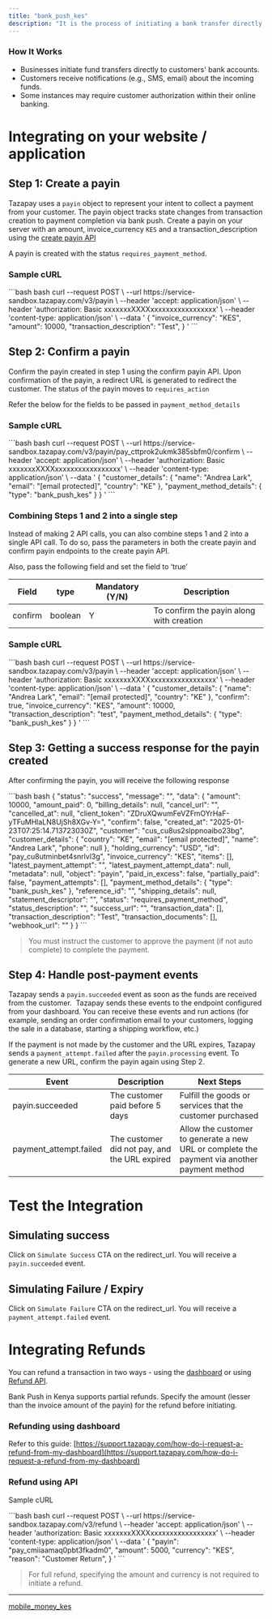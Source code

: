 ```yaml
---
title: "bank_push_kes"
description: "It is the process of initiating a bank transfer directly from a merchant's system to a customer's bank account widely used in Kenya. While not as prominent as mobile money solutions like M-Pesa, bank push payments are gaining traction in Kenya."
---
```


### How It Works

* Businesses initiate fund transfers directly to customers' bank accounts.
* Customers receive notifications (e.g., SMS, email) about the incoming funds.
* Some instances may require customer authorization within their online banking.

# Integrating on your website / application

## Step 1: Create a payin

Tazapay uses a `payin` object to represent your intent to collect a payment from your customer. The payin object tracks state changes from transaction creation to payment completion via bank push. Create a payin on your server with an amount, invoice\_currency `KES` and a transaction\_description using the [create payin API](https://docs.tazapay.com/reference/create-payin)

A payin is created with the status `requires_payment_method`.

### Sample cURL

<CodeGroup>
  ```bash bash
  curl --request POST \
       --url https://service-sandbox.tazapay.com/v3/payin \
       --header 'accept: application/json' \
       --header 'authorization: Basic xxxxxxxXXXXxxxxxxxxxxxxxxxxx' \
       --header 'content-type: application/json' \
       --data '
  {
    "invoice_currency": "KES",
    "amount": 10000,
    "transaction_description": "Test",
  }
  '
  ```
</CodeGroup>

## Step 2: Confirm a payin

Confirm the payin created in step 1 using the confirm payin API. Upon confirmation of the payin, a redirect URL is generated to redirect the customer. The status of the payin moves to `requires_action`

Refer the below for the fields to be passed in `payment_method_details`

### Sample cURL

<CodeGroup>
  ```bash bash
  curl --request POST \
       --url https://service-sandbox.tazapay.com/v3/payin/pay_cttprok2ukmk385sbfm0/confirm \
       --header 'accept: application/json' \
       --header 'authorization: Basic xxxxxxxXXXXxxxxxxxxxxxxxxxxx' \
       --header 'content-type: application/json' \
       --data '
  {
    "customer_details": {
      "name": "Andrea Lark",
      "email": "[email protected]",
      "country": "KE"
    },
    "payment_method_details": {
      "type": "bank_push_kes"
    }
  }
  '
  ```
</CodeGroup>

### Combining Steps 1 and 2 into a single step

Instead of making 2 API calls, you can also combine steps 1 and 2 into a single API call. To do so, pass the parameters in both the create payin and confirm payin endpoints to the create payin API.

Also, pass the following field and set the field to ‘true’

| Field   | type    | Mandatory (Y/N) | Description                              |
| ------- | ------- | --------------- | ---------------------------------------- |
| confirm | boolean | Y               | To confirm the payin along with creation |

### Sample cURL

<CodeGroup>
  ```bash bash
  curl --request POST \
       --url https://service-sandbox.tazapay.com/v3/payin \
       --header 'accept: application/json' \
       --header 'authorization: Basic xxxxxxxXXXXxxxxxxxxxxxxxxxxx' \
       --header 'content-type: application/json' \
       --data '
  {
    "customer_details": {
      "name": "Andrea Lark",
      "email": "[email protected]",
      "country": "KE"
    },
    "confirm": true,
    "invoice_currency": "KES",
    "amount": 10000,
    "transaction_description": "test",
    "payment_method_details": {
      "type": "bank_push_kes"
    }
  }
  '
  ```
</CodeGroup>

## Step 3: Getting a success response for the payin created

After confirming the payin, you will receive the following response

<CodeGroup>
  ```bash bash
  {
    "status": "success",
    "message": "",
    "data": {
      "amount": 10000,
      "amount_paid": 0,
      "billing_details": null,
      "cancel_url": "",
      "cancelled_at": null,
      "client_token": "ZDruXQwumFeVZFmOYrHaF-yTFuMHlaLN8UjSh8XGv-Y=",
      "confirm": false,
      "created_at": "2025-01-23T07:25:14.713723030Z",
      "customer": "cus_cu8us2slppnoaibo23bg",
      "customer_details": {
        "country": "KE",
        "email": "[email protected]",
        "name": "Andrea Lark",
        "phone": null
      },
      "holding_currency": "USD",
      "id": "pay_cu8utminbet4snrlvl3g",
      "invoice_currency": "KES",
      "items": [],
      "latest_payment_attempt": "",
      "latest_payment_attempt_data": null,
      "metadata": null,
      "object": "payin",
      "paid_in_excess": false,
      "partially_paid": false,
      "payment_attempts": [],
      "payment_method_details": {
        "type": "bank_push_kes"
      },
      "reference_id": "",
      "shipping_details": null,
      "statement_descriptor": "",
      "status": "requires_payment_method",
      "status_description": "",
      "success_url": "",
      "transaction_data": [],
      "transaction_description": "Test",
      "transaction_documents": [],
      "webhook_url": ""
    }
  }
  ```
</CodeGroup>

> You must instruct the customer to approve the payment (if not auto complete) to complete the payment.

## Step 4: Handle post-payment events

Tazapay sends a `payin.succeeded` event as soon as the funds are received from the customer.  Tazapay sends these events to the endpoint configured from your dashboard. You can receive these events and run actions (for example, sending an order confirmation email to your customers, logging the sale in a database, starting a shipping workflow, etc.)

If the payment is not made by the customer and the URL expires, Tazapay sends a `payment_attempt.failed` after the `payin.processing` event. To generate a new URL, confirm the payin again using Step 2.

| Event                   | Description                                   | Next Steps                                                                                  |
| ----------------------- | --------------------------------------------- | ------------------------------------------------------------------------------------------- |
| payin.succeeded         | The customer paid before 5 days               | Fulfill the goods or services that the customer purchased                                   |
| payment\_attempt.failed | The customer did not pay, and the URL expired | Allow the customer to generate a new URL or complete the payment via another payment method |

# Test the Integration

## Simulating success

Click on `Simulate Success` CTA on the redirect\_url. You will receive a `payin.succeeded` event.

## Simulating Failure / Expiry

Click on `Simulate Failure` CTA on the redirect\_url. You will receive a `payment_attempt.failed` event.

# Integrating Refunds

You can refund a transaction in two ways - using the [dashboard](https://dashboard.tazapay.com) or using [Refund API](https://docs.tazapay.com/reference/refund-api).

Bank Push in Kenya supports partial refunds. Specify the amount (lesser than the invoice amount of the payin) for the refund before initiating.

### Refunding using dashboard

Refer to this guide: [https://support.tazapay.com/how-do-i-request-a-refund-from-my-dashboard](https://support.tazapay.com/how-do-i-request-a-refund-from-my-dashboard)

### Refund using API

Sample cURL

<CodeGroup>
  ```bash bash
  curl --request POST \
       --url https://service-sandbox.tazapay.com/v3/refund \
       --header 'accept: application/json' \
       --header 'authorization: Basic xxxxxxxXXXXxxxxxxxxxxxxxxxxx' \
       --header 'content-type: application/json' \
       --data '
  {
    "payin": "pay_cmiiaamaq0pbt3fkadm0",
    "amount": 5000,
    "currency": "KES",
    "reason": "Customer Return",
    }
  '
  ```
</CodeGroup>

> For full refund, specifying the amount and currency is not required to initiate a refund.

***

[mobile\_money\_kes](/docs/mobile_money_kes)
